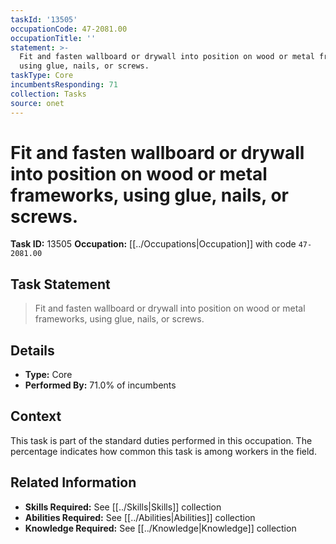 ```yaml
---
taskId: '13505'
occupationCode: 47-2081.00
occupationTitle: ''
statement: >-
  Fit and fasten wallboard or drywall into position on wood or metal frameworks,
  using glue, nails, or screws.
taskType: Core
incumbentsResponding: 71
collection: Tasks
source: onet
---
```

# Fit and fasten wallboard or drywall into position on wood or metal frameworks, using glue, nails, or screws.

**Task ID:** 13505
**Occupation:** [[../Occupations|Occupation]] with code `47-2081.00`

## Task Statement

> Fit and fasten wallboard or drywall into position on wood or metal frameworks, using glue, nails, or screws.

## Details

- **Type:** Core
- **Performed By:** 71.0% of incumbents

## Context

This task is part of the standard duties performed in this occupation. The percentage indicates how common this task is among workers in the field.

## Related Information

- **Skills Required:** See [[../Skills|Skills]] collection
- **Abilities Required:** See [[../Abilities|Abilities]] collection
- **Knowledge Required:** See [[../Knowledge|Knowledge]] collection
